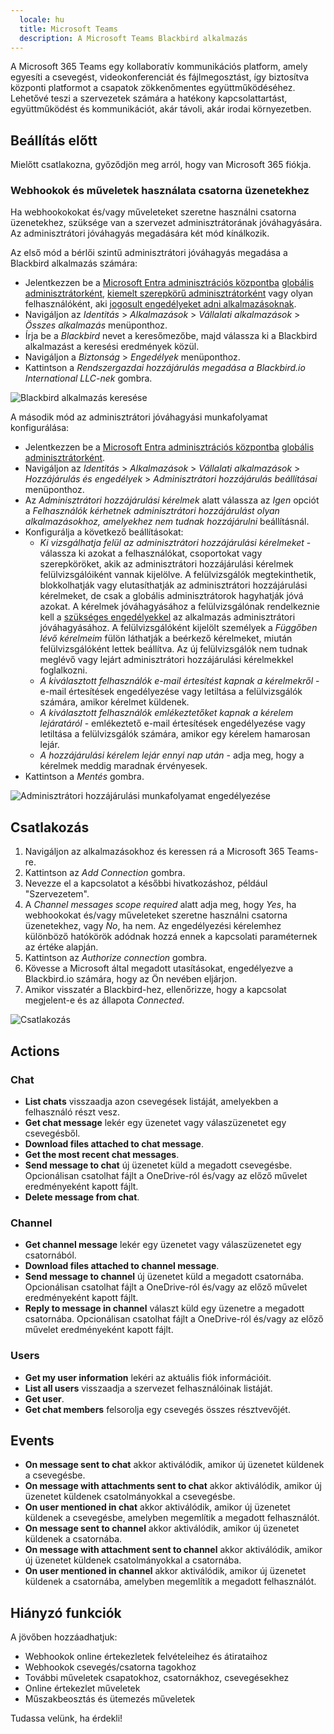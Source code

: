 ```yaml
---
  locale: hu
  title: Microsoft Teams
  description: A Microsoft Teams Blackbird alkalmazás
---
```


<LinkCard title="Megtekintés Githubon" target="_blank" href="https://github.com/bb-io/MicrosoftTeams" icon="github" />

A Microsoft 365 Teams egy kollaboratív kommunikációs platform, amely egyesíti a csevegést, videokonferenciát és fájlmegosztást, így biztosítva központi platformot a csapatok zökkenőmentes együttműködéséhez. Lehetővé teszi a szervezetek számára a hatékony kapcsolattartást, együttműködést és kommunikációt, akár távoli, akár irodai környezetben.

## Beállítás előtt

Mielőtt csatlakozna, győződjön meg arról, hogy van Microsoft 365 fiókja.

### Webhookok és műveletek használata csatorna üzenetekhez

Ha webhookokokat és/vagy műveleteket szeretne használni csatorna üzenetekhez, szüksége van a szervezet adminisztrátorának jóváhagyására. Az adminisztrátori jóváhagyás megadására két mód kínálkozik.

Az első mód a bérlői szintű adminisztrátori jóváhagyás megadása a Blackbird alkalmazás számára:

- Jelentkezzen be a [Microsoft Entra adminisztrációs központba](https://entra.microsoft.com/) [globális adminisztrátorként](https://learn.microsoft.com/en-us/azure/active-directory/roles/permissions-reference#global-administrator), [kiemelt szerepkörű adminisztrátorként](https://learn.microsoft.com/en-us/azure/active-directory/roles/permissions-reference#privileged-role-administrator) vagy olyan felhasználóként, aki [jogosult engedélyeket adni alkalmazásoknak](https://learn.microsoft.com/en-us/azure/active-directory/roles/custom-consent-permissions).
- Navigáljon az _Identitás_ > _Alkalmazások_ > _Vállalati alkalmazások_ > _Összes alkalmazás_ menüponthoz.
- Írja be a _Blackbird_ nevet a keresőmezőbe, majd válassza ki a Blackbird alkalmazást a keresési eredmények közül.
- Navigáljon a _Biztonság_ > _Engedélyek_ menüponthoz.
- Kattintson a _Rendszergazdai hozzájárulás megadása a Blackbird.io International LLC-nek_ gombra.

![Blackbird alkalmazás keresése](https://raw.githubusercontent.com/bb-io/MicrosoftTeams/main/image/README/searching_for_app.png)

A második mód az adminisztrátori jóváhagyási munkafolyamat konfigurálása:

- Jelentkezzen be a [Microsoft Entra adminisztrációs központba](https://entra.microsoft.com/) [globális adminisztrátorként](https://learn.microsoft.com/en-us/azure/active-directory/roles/permissions-reference#global-administrator).
- Navigáljon az _Identitás_ > _Alkalmazások_ > _Vállalati alkalmazások_ > _Hozzájárulás és engedélyek_ > _Adminisztrátori hozzájárulás beállításai_ menüponthoz.
- Az _Adminisztrátori hozzájárulási kérelmek_ alatt válassza az _Igen_ opciót a _Felhasználók kérhetnek adminisztrátori hozzájárulást olyan alkalmazásokhoz, amelyekhez nem tudnak hozzájárulni_ beállításnál.
- Konfigurálja a következő beállításokat:
    * _Ki vizsgálhatja felül az adminisztrátori hozzájárulási kérelmeket_ - válassza ki azokat a felhasználókat, csoportokat vagy szerepköröket, akik az adminisztrátori hozzájárulási kérelmek felülvizsgálóiként vannak kijelölve. A felülvizsgálók megtekinthetik, blokkolhatják vagy elutasíthatják az adminisztrátori hozzájárulási kérelmeket, de csak a globális adminisztrátorok hagyhatják jóvá azokat. A kérelmek jóváhagyásához a felülvizsgálónak rendelkeznie kell a [szükséges engedélyekkel](https://learn.microsoft.com/en-us/azure/active-directory/roles/custom-consent-permissions) az alkalmazás adminisztrátori jóváhagyásához. A felülvizsgálóként kijelölt személyek a _Függőben lévő kérelmeim_ fülön láthatják a beérkező kérelmeket, miután felülvizsgálóként lettek beállítva. Az új felülvizsgálók nem tudnak meglévő vagy lejárt adminisztrátori hozzájárulási kérelmekkel foglalkozni.
    * _A kiválasztott felhasználók e-mail értesítést kapnak a kérelmekről_ - e-mail értesítések engedélyezése vagy letiltása a felülvizsgálók számára, amikor kérelmet küldenek.
    * _A kiválasztott felhasználók emlékeztetőket kapnak a kérelem lejáratáról_ - emlékeztető e-mail értesítések engedélyezése vagy letiltása a felülvizsgálók számára, amikor egy kérelem hamarosan lejár.
    * _A hozzájárulási kérelem lejár ennyi nap után_ - adja meg, hogy a kérelmek meddig maradnak érvényesek.
- Kattintson a _Mentés_ gombra.

![Adminisztrátori hozzájárulási munkafolyamat engedélyezése](https://raw.githubusercontent.com/bb-io/MicrosoftTeams/main/image/README/enable-admin-consent-workflow.png)

## Csatlakozás

1. Navigáljon az alkalmazásokhoz és keressen rá a Microsoft 365 Teams-re.
2. Kattintson az _Add Connection_ gombra.
3. Nevezze el a kapcsolatot a későbbi hivatkozáshoz, például "Szervezetem".
4. A _Channel messages scope required_ alatt adja meg, hogy _Yes_, ha webhookokat és/vagy műveleteket szeretne használni csatorna üzenetekhez, vagy _No_, ha nem. Az engedélyezési kérelemhez különböző hatókörök adódnak hozzá ennek a kapcsolati paraméternek az értéke alapján.
5. Kattintson az _Authorize connection_ gombra.
6. Kövesse a Microsoft által megadott utasításokat, engedélyezve a Blackbird.io számára, hogy az Ön nevében eljárjon.
7. Amikor visszatér a Blackbird-hez, ellenőrizze, hogy a kapcsolat megjelent-e és az állapota _Connected_.

![Csatlakozás](https://raw.githubusercontent.com/bb-io/MicrosoftTeams/main/image/README/connecting.png)

## Actions

### Chat

- **List chats** visszaadja azon csevegések listáját, amelyekben a felhasználó részt vesz.
- **Get chat message** lekér egy üzenetet vagy válaszüzenetet egy csevegésből.
- **Download files attached to chat message**.
- **Get the most recent chat messages**.
- **Send message to chat** új üzenetet küld a megadott csevegésbe. Opcionálisan csatolhat fájlt a OneDrive-ról és/vagy az előző művelet eredményeként kapott fájlt.
- **Delete message from chat**.

### Channel

- **Get channel message** lekér egy üzenetet vagy válaszüzenetet egy csatornából.
- **Download files attached to channel message**.
- **Send message to channel** új üzenetet küld a megadott csatornába. Opcionálisan csatolhat fájlt a OneDrive-ról és/vagy az előző művelet eredményeként kapott fájlt.
- **Reply to message in channel** választ küld egy üzenetre a megadott csatornába. Opcionálisan csatolhat fájlt a OneDrive-ról és/vagy az előző művelet eredményeként kapott fájlt.

### Users

- **Get my user information** lekéri az aktuális fiók információit.
- **List all users** visszaadja a szervezet felhasználóinak listáját.
- **Get user**.
- **Get chat members** felsorolja egy csevegés összes résztvevőjét.

## Events

- **On message sent to chat** akkor aktiválódik, amikor új üzenetet küldenek a csevegésbe.
- **On message with attachments sent to chat** akkor aktiválódik, amikor új üzenetet küldenek csatolmányokkal a csevegésbe.
- **On user mentioned in chat** akkor aktiválódik, amikor új üzenetet küldenek a csevegésbe, amelyben megemlítik a megadott felhasználót.
- **On message sent to channel** akkor aktiválódik, amikor új üzenetet küldenek a csatornába.
- **On message with attachment sent to channel** akkor aktiválódik, amikor új üzenetet küldenek csatolmányokkal a csatornába.
- **On user mentioned in channel** akkor aktiválódik, amikor új üzenetet küldenek a csatornába, amelyben megemlítik a megadott felhasználót.

## Hiányzó funkciók

A jövőben hozzáadhatjuk:

- Webhookok online értekezletek felvételeihez és átirataihoz
- Webhookok csevegés/csatorna tagokhoz
- További műveletek csapatokhoz, csatornákhoz, csevegésekhez
- Online értekezlet műveletek
- Műszakbeosztás és ütemezés műveletek

Tudassa velünk, ha érdekli!